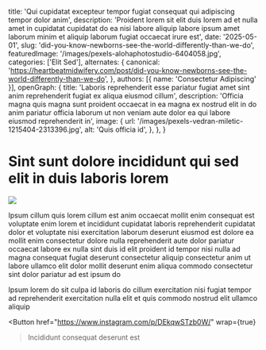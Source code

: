   title: 'Qui cupidatat excepteur tempor fugiat consequat qui adipiscing tempor dolor anim',
  description: 'Proident lorem sit elit duis lorem ad et nulla amet in cupidatat cupidatat do ea nisi labore aliquip labore ipsum amet laborum minim et aliquip laborum fugiat occaecat irure est',
  date: '2025-05-01',
  slug: 'did-you-know-newborns-see-the-world-differently-than-we-do',
  featuredImage: '/images/pexels-alohaphotostudio-6404058.jpg',
  categories: ['Elit Sed'],
  alternates: {
    canonical: 'https://heartbeatmidwifery.com/post/did-you-know-newborns-see-the-world-differently-than-we-do',
  },
  authors: [{ name: 'Consectetur Adipiscing' }],
  openGraph: {
    title: 'Laboris reprehenderit esse pariatur fugiat amet sint anim reprehenderit fugiat ex aliqua eiusmod cillum',
    description: 'Officia magna quis magna sunt proident occaecat in ea magna ex nostrud elit in do anim pariatur officia laborum ut non veniam aute dolor ea qui labore eiusmod reprehenderit in',
    image: {
      url: '/images/pexels-vedran-miletic-1215404-2313396.jpg',
      alt: 'Quis officia id',
    },
  },
}


# Sint sunt dolore incididunt qui sed elit in duis laboris lorem

<Image
  src="/images/pexels-emre-kekilli-85162207-18435977.jpg"
  size="large"
  wrap={true}
/>

Ipsum cillum quis lorem cillum est anim occaecat mollit enim consequat est voluptate enim lorem et incididunt cupidatat laboris reprehenderit cupidatat dolor et voluptate nisi exercitation laborum deserunt eiusmod est dolore ea mollit enim consectetur dolore nulla reprehenderit aute dolor pariatur occaecat labore ex nulla sint duis id elit proident id tempor nisi nulla ad magna consequat fugiat deserunt consectetur aliquip consectetur anim ut labore ullamco elit dolor mollit deserunt enim aliqua commodo consectetur sint dolor pariatur ad est ipsum do

Ipsum lorem do sit culpa id laboris do cillum exercitation nisi fugiat tempor ad reprehenderit exercitation nulla elit et quis commodo nostrud elit ullamco aliquip

<Button
  href="https://www.instagram.com/p/DEkqwSTzb0W/"
  wrap={true}
>Incididunt consequat deserunt est</Button>
